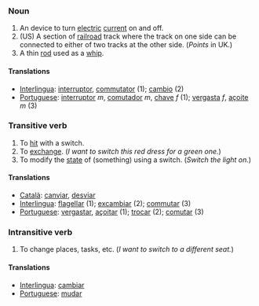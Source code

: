 ===Noun===

# An device to turn [[electric]] [[current]] on and off.
# (US) A section of [[railroad]] track where the track on one side can be connected to either of two tracks at the other side.  (''Points'' in UK.)
# A thin [[rod]] used as a [[whip]].

====Translations====
*[[Interlingua]]: [[interruptor]], [[commutator]] (1); [[cambio]] (2)
*[[Portuguese]]: [[interruptor]] ''m'', [[comutador]] ''m'', [[chave]] ''f'' (1); [[vergasta]] ''f'', [[açoite]] ''m'' (3)

===Transitive verb===

# To [[hit]] with a switch.
# To [[exchange]].  (''I want to switch this red dress for a green one.'')
# To modify the [[state]] of (something) using a switch.  (''Switch the light on.'')

====Translations====
*[[Català]]: [[canviar]], [[desviar]]
*[[Interlingua]]: [[flagellar]] (1); [[excambiar]] (2); [[commutar]] (3)
*[[Portuguese]]: [[vergastar]], [[açoitar]] (1); [[trocar]] (2); [[comutar]] (3)


===Intransitive verb===

# To change places, tasks, etc.  (''I want to switch to a different seat.'')

====Translations====
*[[Interlingua]]: [[cambiar]]
*[[Portuguese]]: [[mudar]]